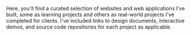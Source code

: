 Here, you'll find a curated selection of websites and web applications I've built, some as learning projects and others as real-world projects I've completed for clients. I've included links to design documents, interactive demos, and source code repositories for each project as applicable.